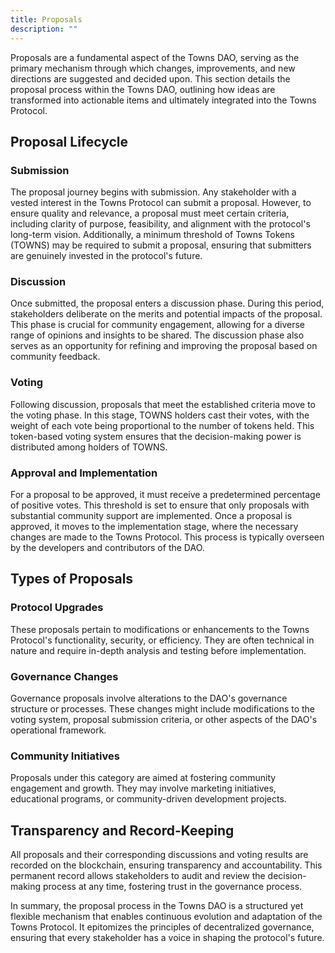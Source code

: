 ```yaml
---
title: Proposals
description: ""
---
```


Proposals are a fundamental aspect of the Towns DAO, serving as the primary mechanism through which changes, improvements, and new directions are suggested and decided upon. This section details the proposal process within the Towns DAO, outlining how ideas are transformed into actionable items and ultimately integrated into the Towns Protocol.

## Proposal Lifecycle

### Submission

The proposal journey begins with submission. Any stakeholder with a vested interest in the Towns Protocol can submit a proposal. However, to ensure quality and relevance, a proposal must meet certain criteria, including clarity of purpose, feasibility, and alignment with the protocol's long-term vision. Additionally, a minimum threshold of Towns Tokens (TOWNS) may be required to submit a proposal, ensuring that submitters are genuinely invested in the protocol's future.

### Discussion

Once submitted, the proposal enters a discussion phase. During this period, stakeholders deliberate on the merits and potential impacts of the proposal. This phase is crucial for community engagement, allowing for a diverse range of opinions and insights to be shared. The discussion phase also serves as an opportunity for refining and improving the proposal based on community feedback.

### Voting

Following discussion, proposals that meet the established criteria move to the voting phase. In this stage, TOWNS holders cast their votes, with the weight of each vote being proportional to the number of tokens held. This token-based voting system ensures that the decision-making power is distributed among holders of TOWNS.

### Approval and Implementation

For a proposal to be approved, it must receive a predetermined percentage of positive votes. This threshold is set to ensure that only proposals with substantial community support are implemented. Once a proposal is approved, it moves to the implementation stage, where the necessary changes are made to the Towns Protocol. This process is typically overseen by the developers and contributors of the DAO.

## Types of Proposals

### Protocol Upgrades

These proposals pertain to modifications or enhancements to the Towns Protocol's functionality, security, or efficiency. They are often technical in nature and require in-depth analysis and testing before implementation.

### Governance Changes

Governance proposals involve alterations to the DAO's governance structure or processes. These changes might include modifications to the voting system, proposal submission criteria, or other aspects of the DAO's operational framework.

### Community Initiatives

Proposals under this category are aimed at fostering community engagement and growth. They may involve marketing initiatives, educational programs, or community-driven development projects.

## Transparency and Record-Keeping

All proposals and their corresponding discussions and voting results are recorded on the blockchain, ensuring transparency and accountability. This permanent record allows stakeholders to audit and review the decision-making process at any time, fostering trust in the governance process.

In summary, the proposal process in the Towns DAO is a structured yet flexible mechanism that enables continuous evolution and adaptation of the Towns Protocol. It epitomizes the principles of decentralized governance, ensuring that every stakeholder has a voice in shaping the protocol's future.
